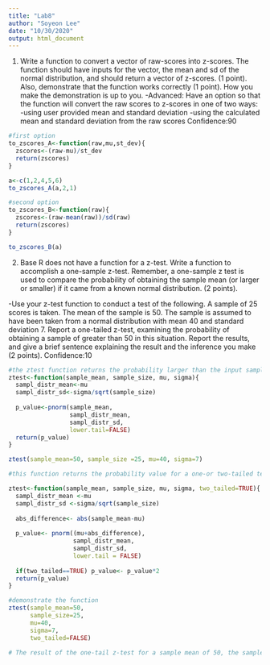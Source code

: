 ```yaml
---
title: "Lab8"
author: "Soyeon Lee"
date: "10/30/2020"
output: html_document
---
```


1. Write a function to convert a vector of raw-scores into z-scores. The function should have inputs for the vector, the mean and sd of the normal distribution, and should return a vector of z-scores. (1 point). Also, demonstrate that the function works correctly (1 point). How you make the demonstration is up to you.
-Advanced: Have an option so that the function will convert the raw scores to z-scores in one of two ways:
-using user provided mean and standard deviation
-using the calculated mean and standard deviation from the raw scores
Confidence:90
```r
#first option
to_zscores_A<-function(raw,mu,st_dev){
  zscores<-(raw-mu)/st_dev
  return(zscores)
}

a<-c(1,2,4,5,6)
to_zscores_A(a,2,1)
```
```r
#second option
to_zscores_B<-function(raw){
  zscores<-(raw-mean(raw))/sd(raw)
  return(zscores)
}

to_zscores_B(a)
```

2. Base R does not have a function for a z-test. Write a function to accomplish a one-sample z-test. Remember, a one-sample z test is used to compare the probability of obtaining the sample mean (or larger or smaller) if it came from a known normal distribution. (2 points).

-Use your z-test function to conduct a test of the following. A sample of 25 scores is taken. The mean of the sample is 50. The sample is assumed to have been taken from a normal distribution with mean 40 and standard deviation 7. Report a one-tailed z-test, examining the probability of obtaining a sample of greater than 50 in this situation. Report the results, and give a brief sentence explaining the result and the inference you make (2 points).
Confidence:10

```r
#the ztest function returns the probability larger than the input sample_mean
ztest<-function(sample_mean, sample_size, mu, sigma){
  sampl_distr_mean<-mu
  sampl_distr_sd<-sigma/sqrt(sample_size)
  
  p_value<-pnorm(sample_mean,
                 sampl_distr_mean,
                 sampl_distr_sd,
                 lower.tail=FALSE)
  return(p_value)
}

ztest(sample_mean=50, sample_size =25, mu=40, sigma=7)
```
```r
#this function returns the probability value for a one-or two-tailed test

ztest<-function(sample_mean, sample_size, mu, sigma, two_tailed=TRUE){
  sampl_distr_mean <-mu
  sampl_distr_sd <-sigma/sqrt(sample_size)
  
  abs_difference<- abs(sample_mean-mu)
  
  p_value<- pnorm((mu+abs_difference),
                  sampl_distr_mean,
                  sampl_distr_sd,
                  lower.tail = FALSE)
  
  if(two_tailed==TRUE) p_value<- p_value*2
  return(p_value)
}

#demonstrate the function
ztest(sample_mean=50,
      sample_size=25,
      mu=40,
      sigma=7,
      two_tailed=FALSE)
```
```r
# The result of the one-tail z-test for a sample mean of 50, the sample size of 25 is .1586553. This means that the probability of obtaining a sample mean of 50 or greater is .1586553.  When we assume that infinite samples of 25 scores were taken from a normal distribution with a mean of 40 and standard deviation of 7, the probability of their mean being 50 is not too common but still probable.    
```




